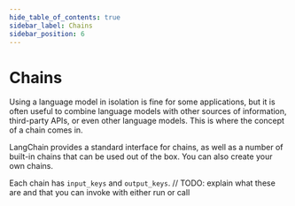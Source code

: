 ```yaml
---
hide_table_of_contents: true
sidebar_label: Chains
sidebar_position: 6
---
```



# Chains

Using a language model in isolation is fine for some applications, but it is often useful to combine language models with other sources of information, third-party APIs, or even other language models. This is where the concept of a chain comes in.

LangChain provides a standard interface for chains, as well as a number of built-in chains that can be used out of the box. You can also create your own chains.

Each chain has `input_keys` and `output_keys`. // TODO: explain what these are and that you can invoke with either run or call

<DocCardList />
